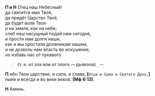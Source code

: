 **П и Н** Отец наш Небесный!  
да святи́тся имя Твоё,  
да придёт Царство Твоё,  
да будет воля Твоя  
и на земле, как на небе;  
хлеб наш насущный подай нам сегодня,  
и прости нам долги́ наши,  
как и мы простили должникам нашим,  
и не дозволь нам впасть во искушение,  
но избавь нас от лукавого  
>**(т. е. от зла или от злого — дьявола)**
, —

**П** ибо Твои цаpствие, и сила, и слава, **[**`Отца и Cына и Cвятого Дуxа,`**]** ныне и всегда и во веки веков. **(Мф 6:13)**.

**Н** Аминь.
